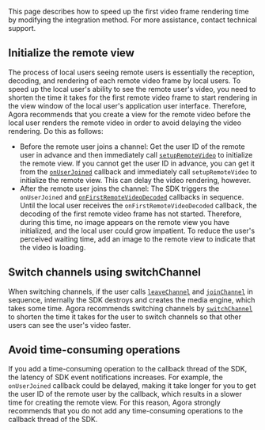 This page describes how to speed up the first video frame rendering time by modifying the integration method. For more assistance, contact technical support.

## Initialize the remote view

The process of local users seeing remote users is essentially the reception, decoding, and rendering of each remote video frame by local users. To speed up the local user's ability to see the remote user's video, you need to shorten the time it takes for the first remote video frame to start rendering in the view window of the local user's application user interface. Therefore, Agora recommends that you create a view for the remote video before the local user renders the remote video in order to avoid delaying the video rendering. Do this as follows:

- Before the remote user joins a channel: Get the user ID of the remote user in advance and then immediately call [`setupRemoteVideo`](https://docs.agora.io/en/Interactive%20Broadcast/API%20Reference/cpp/classagora_1_1rtc_1_1_i_rtc_engine.html#ac166814787b0a1d8da5f5c632dd7cdcf) to initialize the remote view. If you cannot get the user ID in advance, you can get it from the [`onUserJoined`](https://docs.agora.io/en/Interactive%20Broadcast/API%20Reference/cpp/classagora_1_1rtc_1_1_i_rtc_engine_event_handler.html#a985a675469baf9d54feb8781732e0ca8) callback and immediately call `setupRemoteVideo` to initialize the remote view. This can delay the video rendering, however.
- After the remote user joins the channel: The SDK triggers the `onUserJoined` and [`onFirstRemoteVideoDecoded`](https://docs.agora.io/en/Interactive%20Broadcast/API%20Reference/cpp/classagora_1_1rtc_1_1_i_rtc_engine_event_handler.html#ae7220caf214e219b8311b27a2a4f9ebc) callbacks in sequence. Until the local user receives the `onFirstRemoteVideoDecoded` callback, the decoding of the first remote video frame has not started. Therefore, during this time, no image appears on the remote view you have initialized, and the local user could grow impatient. To reduce the user's perceived waiting time, add an image to the remote view to indicate that the video is loading.


## Switch channels using switchChannel

When switching channels, if the user calls [`leaveChannel`](https://docs.agora.io/en/Interactive%20Broadcast/API%20Reference/cpp/classagora_1_1rtc_1_1_i_rtc_engine.html#a51c12d209373650638bfd82e28777081) and [`joinChannel`](https://docs.agora.io/en/Interactive%20Broadcast/API%20Reference/cpp/classagora_1_1rtc_1_1_i_rtc_engine.html#a31ae82fd9862ba8e6912655e4c1a4290) in sequence, internally the SDK destroys and creates the media engine, which takes some time. Agora recommends switching channels by [`switchChannel`](https://docs.agora.io/en/Interactive%20Broadcast/API%20Reference/cpp/classagora_1_1rtc_1_1_i_rtc_engine.html#a3eb5ee494ce124b34609c593719c89ab) to shorten the time it takes for the user to switch channels so that other users can see the user's video faster.


## Avoid time-consuming operations

If you add a time-consuming operation to the callback thread of the SDK, the latency of SDK event notifications increases. For example, the `onUserJoined` callback could be delayed, making it take longer for you to get the user ID of the remote user by the callback, which results in a slower time for creating the remote view. For this reason, Agora strongly recommends that you do not add any time-consuming operations to the callback thread of the SDK.

